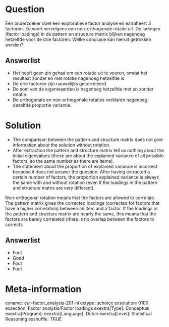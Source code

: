 Question
========
Een onderzoeker doet een exploratieve factor analyse en extraheert 3 factoren. Ze voert vervolgens een non-orthogonale rotatie uit. De ladingen (factor loadings) in de pattern en structure matrix blijken nagenoeg hetzelfde voor de drie factoren. Welke conclusie kan hieruit getrokken worden?

Answerlist
----------
* Het heeft geen zin gehad om een rotatie uit te voeren, omdat het resultaat zonder en met rotatie nagenoeg hetzelfde is.
* De drie factoren zijn nauwelijks gecorreleerd.
* De som van de eigenwaarden is nagenoeg hetzelfde met en zonder rotatie.
* De orthogonale en non-orthogonale rotaties verklaren nagenoeg dezelfde proportie variantie.


Solution
========
- The comparison between the pattern and structure matrix does not give information about the solution without rotation.  
- After extraction the pattern and structure matrix tell us nothing about the initial eigenvalues (these are about the explained variance of all possible factors, so the same number as there are items). 
- The statement about the proportion of explained variance is incorrect because it does not answer the question. After having extracted a certain number of factors, the proportion explained variance is always the same with and without rotation (even if the loadings in the pattern and structure matrix are very different).  

Non-orthogonal rotation means that the factors are allowed to correlate. The pattern matrix gives the corrected loadings (corrected for factors that have a higher correlation) between an item and a factor. If the loadings in the pattern and structure matrix are nearly the same, this means that the factors are barely correlated (there is no overlap between the factors to correct).

Answerlist
----------
* Fout
* Goed
* Fout
* Fout


Meta-information
================
exname: eur-factor_analysis-201-nl
extype: schoice
exsolution: 0100
exsection: Factor analysis/Factor loadings
exextra[Type]: Conceptual
exextra[Program]: 
exextra[Language]: Dutch
exextra[Level]: Statistical Reasoning
exshuffle: TRUE